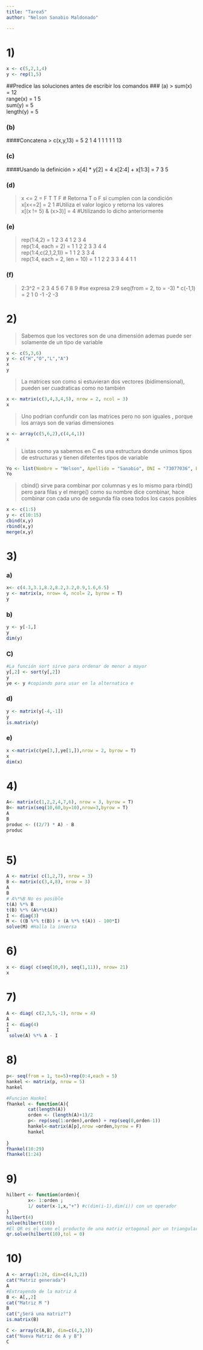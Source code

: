 ```yaml
---
title: "Tarea5"
author: "Nelson Sanabio Maldonado"

---
```

# 1)
```r
x <- c(5,2,1,4)
y <- rep(1,5)
```

##Predice las soluciones antes de escribir los comandos
### (a) 
> sum(x) = 12  
  range(x) = 1 5   
  sum(y) = 5  
  length(y) = 5

### (b) 
####Concatena
> c(x,y,13) = 5 2 1 4 1 1 1 1 1 13

### (c)
####Usando la definición
> x[4] * y[2] = 4 
  x[2:4] + x[1:3] = 7 3 5

### (d)

> x <= 2 = F T T F # Retorna T o F si cumplen con la condición  
  x[x<=2] = 2 1 #Utiliza el valor logico y retorna los valores   
  x[(x != 5) & (x>3)]  = 4 #Utilizando lo dicho anteriormente  

### (e)
> rep(1:4,2) = 1 2 3 4 1 2 3 4   
  rep(1:4, each = 2) = 1 1 2 2 3 3 4 4  
  rep(1:4,c(2,1,2,1)) = 1 1 2 3 3 4  
  rep(1:4, each = 2, len = 10) = 1 1 2 2 3 3 4 4 1 1
  
### (f)
> 2:3^2 = 2 3 4 5 6 7 8 9 #se expresa 2:9 
  seq(from = 2, to = -3) * c(-1,1) = 2 1 0 -1 -2 -3

# 2)

> Sabemos que los vectores son de una dimensión ademas puede ser solamente de un tipo de variable
```r
x <- c(5,3,6)
y <- c("H","O","L","A")
x
y
```

> La matrices son como si estuvieran dos vectores (bidimensional), pueden ser cuadraticas como no también
```r
x <- matrix(c(3,4,3,4,5), nrow = 2, ncol = 3)
x
```

> Uno podrian confundir con las matrices pero no son iguales , porque los arrays son de varias dimensiones

```r
x <- array(c(5,6,2),c(4,4,1))
x
```

> Listas como ya sabemos en C es una estructura donde unimos tipos de estructuras y tienen difetentes tipos de variable

```r
Yo <- list(Nombre = "Nelson", Apellido = "Sanabio", DNI = "73077036", Edad =21 ,Amigos = c("Angela","Gerson","Italo","Manuel"),Pais = "Perú")
Yo
```


> cbind() sirve para combinar por columnas y es lo mismo para rbind() pero para filas y el merge() como su nombre dice combinar, hace combinar con cada uno de segunda fila osea todos los casos posibles

```r
x <- c(1:5)
y <- c(10:15)
cbind(x,y)
rbind(x,y)
merge(x,y)
```

# 3)
### a)
```r
x<- c(4.3,3.1,8.2,8.2,3.2,0.9,1.6,6.5)
y <- matrix(x, nrow= 4, ncol= 2, byrow = T)
y
```

### b)

```r
y <- y[-1,]
y
dim(y)

```

### C)
```r
#La función sort sirve para ordenar de menor a mayor
y[,2] <- sort(y[,2]) 
y
ye <- y #copiando para usar en la alternatica e

```
### d)
```r
y <- matrix(y[-4,-1])
y
is.matrix(y)

```
### e)
```r
x <-matrix(c(ye[3,],ye[1,]),nrow = 2, byrow = T)
x
dim(x)
```

# 4)

```r
A<- matrix(c(1,2,2,4,7,6), nrow = 3, byrow = T)
B<- matrix(seq(10,60,by=10),nrow=3,byrow = T)
A     
B
produc <- ((2/7) * A) - B
produc
     
```
# 5)
```r
A <- matrix( c(1,2,7), nrow = 3)
B <- matrix(c(3,4,8), nrow = 3)
A
B
# A%*%B No es posible
t(A) %*% B
t(B) %*% (A%*%t(A))
I <- diag(3)
M <- ((B %*% t(B)) + (A %*% t(A)) - 100*I)
solve(M) #Halla la inversa

```
# 6)
```r
x <- diag( c(seq(10,0), seq(1,11)), nrow= 21)
x

```
# 7)
```r
A <- diag( c(2,3,5,-1), nrow = 4)
A
I <- diag(4) 
I
 solve(A) %*% A - I
```

# 8)
```r
p<- seq(from = 1, to=5)+rep(0:4,each = 5)
hankel <- matrix(p, nrow = 5)
hankel

#Funcion Hankel
fhankel <- function(A){
        cat(length(A))
        orden <- (length(A)+1)/2
        p<- rep(seq(1:orden),orden) + rep(seq(0,orden-1))
        hankel<-matrix(A[p],nrow =orden,byrow = F)
        hankel
        
}
fhankel(10:29)
fhankel(1:24)
```
# 9)
```r
hilbert <- function(orden){ 
        x<- 1:orden ; 
        1/ outer(x-1,x,"+") #c(dim(i-1),dim(i)) con un operador 
}
hilbert(4)
solve(hilbert(10))
#El QR es el como el producto de una matriz ortogonal por un triangular superior
qr.solve(hilbert(10),tol = 0)

```
# 10)
```r
A <- array(1:24, dim=c(4,3,2))
cat("Matriz generada")
A
#Extrayendo de la matriz A
B <- A[,,2]
cat("Matriz M ")
B
cat("¿Será una matriz?")
is.matrix(B) 

C <- array(c(A,B), dim=c(4,3,3))
cat("Nueva Matriz de A y B")
C
```


